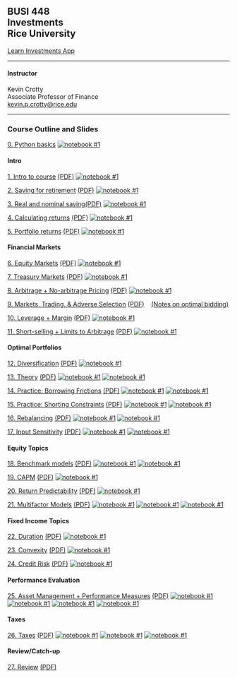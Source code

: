 ## BUSI 448<br>Investments<br>Rice University


[Learn Investments App](https://learn-investments.rice-business.org)

<!-- [Learn Investments Overview](./busi448/99_learn_investments.html) -->

<!-- [Course Code Binder](https://mybinder.org/v2/gh/kpcrotty/busi448_binder/HEAD) -->

<hr>

#### Instructor

Kevin Crotty<br>
Associate Professor of Finance<br>
<a href="mailto:kevin.p.crotty@rice.edu">kevin.p.crotty@rice.edu</a>

<hr>

### Course Outline and Slides

[0. Python basics](./busi448/python_basics.html)  [![notebook #1](https://colab.research.google.com/assets/colab-badge.svg)](https://colab.research.google.com/github/kpcrotty/busi448/blob/main/class_notebooks/00_python_basics.ipynb)

#### Intro

[1. Intro to course](./busi448/01_intro.html) [(PDF)](./busi448/pdfs/01_intro.pdf)  [![notebook #1](https://colab.research.google.com/assets/colab-badge.svg)](https://colab.research.google.com/github/kpcrotty/busi448/blob/main/class_notebooks/01_intro.ipynb)

[2. Saving for retirement](./busi448/02_saving.html) [(PDF)](./busi448/pdfs/02_saving.pdf) [![notebook #1](https://colab.research.google.com/assets/colab-badge.svg)](https://colab.research.google.com/github/kpcrotty/busi448/blob/main/class_notebooks/02_saving.ipynb)

[3. Real and nominal saving](./busi448/03_saving_real_nominal.html)[(PDF)](./busi448/pdfs/03_saving_real_nominal.pdf) [![notebook #1](https://colab.research.google.com/assets/colab-badge.svg)](https://colab.research.google.com/github/kpcrotty/busi448/blob/main/class_notebooks/03_saving_real_nominal.ipynb)

[4. Calculating returns](./busi448/04_returns.html) [(PDF)](./busi448/pdfs/04_returns.pdf)  [![notebook #1](https://colab.research.google.com/assets/colab-badge.svg)](https://colab.research.google.com/github/kpcrotty/busi448/blob/main/class_notebooks/04_returns.ipynb)

[5. Portfolio returns](./busi448/05_returns_portfolios.html) [(PDF)](./busi448/pdfs/05_returns_portfolios.pdf)  [![notebook #1](https://colab.research.google.com/assets/colab-badge.svg)](https://colab.research.google.com/github/kpcrotty/busi448/blob/main/class_notebooks/05_returns_portfolios.ipynb)

#### Financial Markets

[6. Equity Markets](./busi448/06_stocks.html) [(PDF)](./busi448/pdfs/06_stocks.pdf)  [![notebook #1](https://colab.research.google.com/assets/colab-badge.svg)](https://colab.research.google.com/github/kpcrotty/busi448/blob/main/class_notebooks/06_stocks.ipynb)

[7. Treasury Markets](./busi448/07_treasuries.html) [(PDF)](./busi448/pdfs/07_treasuries.pdf)  [![notebook #1](https://colab.research.google.com/assets/colab-badge.svg)](https://colab.research.google.com/github/kpcrotty/busi448/blob/main/class_notebooks/07_treasuries.ipynb)

[8. Arbitrage + No-arbitrage Pricing](./busi448/08_arbitrage.html) [(PDF)](./busi448/pdfs/08_arbitrage.pdf){target="_blank"}  [![notebook #1](https://colab.research.google.com/assets/colab-badge.svg)](https://colab.research.google.com/github/kpcrotty/busi448/blob/main/class_notebooks/08_arbitrage.ipynb)

[9. Markets, Trading, & Adverse Selection](./busi448/09_markets.html) [(PDF)](./busi448/pdfs/09_markets.pdf) &nbsp;&nbsp; [(Notes on optimal bidding)](./busi448/asymmetric_info.html) 

[10. Leverage + Margin](./busi448/10_leverage.html) [(PDF)](./busi448/pdfs/10_leverage.pdf)  [![notebook #1](https://colab.research.google.com/assets/colab-badge.svg)](https://colab.research.google.com/github/kpcrotty/busi448/blob/main/class_notebooks/10_leverage.ipynb)

[11. Short-selling + Limits to Arbitrage](./busi448/11_shorting.html) [(PDF)](./busi448/pdfs/11_shorting.pdf)  [![notebook #1](https://colab.research.google.com/assets/colab-badge.svg)](https://colab.research.google.com/github/kpcrotty/busi448/blob/main/class_notebooks/11_shorting.ipynb)

#### Optimal Portfolios

[12. Diversification](./busi448/12_diversification.html) [(PDF)](./busi448/pdfs/12_diversification.pdf)  [![notebook #1](https://colab.research.google.com/assets/colab-badge.svg)](https://colab.research.google.com/github/kpcrotty/busi448/blob/main/class_notebooks/12_diversification.ipynb)

[13. Theory](./busi448/13_portfolios_theory.html) [(PDF)](./busi448/pdfs/13_portfolios_theory.pdf)  [![notebook #1](https://colab.research.google.com/assets/colab-badge.svg)](https://colab.research.google.com/github/kpcrotty/busi448/blob/main/class_notebooks/13a_portfolios_theory.ipynb)
[![notebook #1](https://colab.research.google.com/assets/colab-badge.svg)](https://colab.research.google.com/github/kpcrotty/busi448/blob/main/class_notebooks/13b_portfolios_theory.ipynb)

[14. Practice: Borrowing Frictions](./busi448/14_portfolios_borrowing_frictions.html) [(PDF)](./busi448/pdfs/14_portfolios_borrowing_frictions.pdf)  [![notebook #1](https://colab.research.google.com/assets/colab-badge.svg)](https://colab.research.google.com/github/kpcrotty/busi448/blob/main/class_notebooks/14a_portfolios_borrowing_frictions.ipynb)  [![notebook #1](https://colab.research.google.com/assets/colab-badge.svg)](https://colab.research.google.com/github/kpcrotty/busi448/blob/main/class_notebooks/14b_risk_aversion.ipynb)

[15. Practice: Shorting Constraints](./busi448/15_portfolios_short_constraints.html) [(PDF)](./busi448/pdfs/15_portfolios_short_constraints.pdf)  [![notebook #1](https://colab.research.google.com/assets/colab-badge.svg)](https://colab.research.google.com/github/kpcrotty/busi448/blob/main/class_notebooks/15a_portfolios_short_constraints.ipynb) [![notebook #1](https://colab.research.google.com/assets/colab-badge.svg)](https://colab.research.google.com/github/kpcrotty/busi448/blob/main/class_notebooks/15b_industry_frontier.ipynb)

[16. Rebalancing](./busi448/16_rebalancing.html) [(PDF)](./busi448/pdfs/16_rebalancing.pdf)  [![notebook #1](https://colab.research.google.com/assets/colab-badge.svg)](https://colab.research.google.com/github/kpcrotty/busi448/blob/main/class_notebooks/16a_simulation.ipynb) [![notebook #1](https://colab.research.google.com/assets/colab-badge.svg)](https://colab.research.google.com/github/kpcrotty/busi448/blob/main/class_notebooks/16b_rebalancing.ipynb)

[17. Input Sensitivity](./busi448/17_input_sensitivity.html) [(PDF)](./busi448/pdfs/17_input_sensitivity.pdf)  [![notebook #1](https://colab.research.google.com/assets/colab-badge.svg)](https://colab.research.google.com/github/kpcrotty/busi448/blob/main/class_notebooks/17a_backtest_sbbg.ipynb) [![notebook #1](https://colab.research.google.com/assets/colab-badge.svg)](https://colab.research.google.com/github/kpcrotty/busi448/blob/main/class_notebooks/17b_backtest_industries.ipynb)

#### Equity Topics

[18. Benchmark models](./busi448/18_mkt_model_regression.html) [(PDF)](./busi448/pdfs/18_mkt_model_regression.pdf)  [![notebook #1](https://colab.research.google.com/assets/colab-badge.svg)](https://colab.research.google.com/github/kpcrotty/busi448/blob/main/class_notebooks/18a_mkt_model_regression.ipynb) [![notebook #1](https://colab.research.google.com/assets/colab-badge.svg)](https://colab.research.google.com/github/kpcrotty/busi448/blob/main/class_notebooks/18b_backtest_industries_mkt_model.ipynb)

[19. CAPM](./busi448/19_capm.html) [(PDF)](./busi448/pdfs/19_capm.pdf)  [![notebook #1](https://colab.research.google.com/assets/colab-badge.svg)](https://colab.research.google.com/github/kpcrotty/busi448/blob/main/class_notebooks/19_capm.ipynb)

[20. Return Predictability](./busi448/20_predictability.html) [(PDF)](./busi448/pdfs/20_predictability.pdf)  [![notebook #1](https://colab.research.google.com/assets/colab-badge.svg)](https://colab.research.google.com/github/kpcrotty/busi448/blob/main/class_notebooks/20_predictability.ipynb)

[21. Multifactor Models](./busi448/21_multifactor_models.html) [(PDF)](./busi448/pdfs/21_multifactor_models.pdf)  [![notebook #1](https://colab.research.google.com/assets/colab-badge.svg)](https://colab.research.google.com/github/kpcrotty/busi448/blob/main/class_notebooks/21a_equity_factors.ipynb) [![notebook #1](https://colab.research.google.com/assets/colab-badge.svg)](https://colab.research.google.com/github/kpcrotty/busi448/blob/main/class_notebooks/21b_factor_models_and_exprets.ipynb) [![notebook #1](https://colab.research.google.com/assets/colab-badge.svg)](https://colab.research.google.com/github/kpcrotty/busi448/blob/main/class_notebooks/21c_fama_macbeth_exprets.ipynb)

#### Fixed Income Topics

[22. Duration](./busi448/22_duration.html) [(PDF)](./busi448/pdfs/22_duration.pdf)  [![notebook #1](https://colab.research.google.com/assets/colab-badge.svg)](https://colab.research.google.com/github/kpcrotty/busi448/blob/main/class_notebooks/22_duration.ipynb)

[23. Convexity](./busi448/23_convexity.html) [(PDF)](./busi448/pdfs/23_convexity.pdf)  [![notebook #1](https://colab.research.google.com/assets/colab-badge.svg)](https://colab.research.google.com/github/kpcrotty/busi448/blob/main/class_notebooks/23_convexity.ipynb)

[24. Credit Risk](./busi448/24_credit_risk.html) [(PDF)](./busi448/pdfs/24_credit_risk.pdf)  [![notebook #1](https://colab.research.google.com/assets/colab-badge.svg)](https://colab.research.google.com/github/kpcrotty/busi448/blob/main/class_notebooks/24_credit_risk.ipynb)



#### Performance Evaluation

[25. Asset Management + Performance Measures](./busi448/25_asset_mgt.html) [(PDF)](./busi448/pdfs/25_asset_mgt.pdf)  [![notebook #1](https://colab.research.google.com/assets/colab-badge.svg)](https://colab.research.google.com/github/kpcrotty/busi448/blob/main/class_notebooks/25a_mutual_fund_perfeval.ipynb) [![notebook #1](https://colab.research.google.com/assets/colab-badge.svg)](https://colab.research.google.com/github/kpcrotty/busi448/blob/main/class_notebooks/25b_momentum_etf_perfeval.ipynb) [![notebook #1](https://colab.research.google.com/assets/colab-badge.svg)](https://colab.research.google.com/github/kpcrotty/busi448/blob/main/class_notebooks/25c_attribution_analysis.ipynb) [![notebook #1](https://colab.research.google.com/assets/colab-badge.svg)](https://colab.research.google.com/github/kpcrotty/busi448/blob/main/class_notebooks/25d_market_timing.ipynb)

#### Taxes

[26. Taxes](./busi448/26_tax_advantaged_accts.html) [(PDF)](./busi448/pdfs/26_tax_advantaged_accts.pdf)  [![notebook #1](https://colab.research.google.com/assets/colab-badge.svg)](https://colab.research.google.com/github/kpcrotty/busi448/blob/main/class_notebooks/26a_tax_primer.ipynb) [![notebook #1](https://colab.research.google.com/assets/colab-badge.svg)](https://colab.research.google.com/github/kpcrotty/busi448/blob/main/class_notebooks/26b_tax_advantaged_savings.ipynb) [![notebook #1](https://colab.research.google.com/assets/colab-badge.svg)](https://colab.research.google.com/github/kpcrotty/busi448/blob/main/class_notebooks/26c_mortgage_interest.ipynb)



#### Review/Catch-up

[27. Review](./busi448/27_review.html) [(PDF)](./busi448/pdfs/27_review.pdf) 